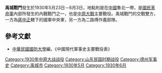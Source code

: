 {{Infobox Military Conflict|
campaign=|
image=|
caption=|
conflict=禹城戰鬥|
date=1930年5月23日－6月3日|
place=[[中國|中國]]魯北|
result=傅作義領軍的二路軍攻佔禹城|
combatant1=中央軍團|
combatant2=二路傅作義| 
commander1=韓復渠|
commander2=傅作義、李生達|
strength1=|
strength2=|
casualties1=|
casualties2=|
}}

'''禹城戰鬥'''發生於1930年5月23日－6月3日，地點則是在[[中國|中國]]魯北一帶，是[[國民革命軍|國民革命軍]]內部所發生的內戰戰鬥之一，也是[[中原大戰|中原大戰]]主要戰役。禹城戰鬥的交戰雙方，一方為[[蔣中正|蔣中正]]轄下的國軍中央軍，另一方為二路傅作義部隊。
==參考文獻==
*[[中華民國|中華民國]][[國防大學_(臺灣)|國防大學]]編，《中國現代軍事史主要戰役表》

{{中原大戰}}
[[Category:1930年中原大战战役|Category:1930年中原大战战役]]
[[Category:山东民国时期战役|Category:山东民国时期战役]]
[[Category:德州军事史|Category:德州军事史]]
[[Category:禹城市|Category:禹城市]]
[[Category:1930年5月|Category:1930年5月]]
[[Category:1930年6月|Category:1930年6月]]